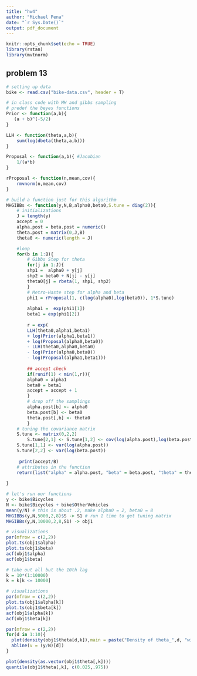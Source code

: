 ```yaml
---
title: "hw4"
author: "Michael Pena"
date: "`r Sys.Date()`"
output: pdf_document
---
```


```r
knitr::opts_chunk$set(echo = TRUE)
library(rstan)
library(mvtnorm)
```
\newpage

## problem 13

```r
# setting up data
bike <- read.csv("bike-data.csv", header = T)
```


```r
# in class code with MH and gibbs sampling
# predef the beyes functions
Prior <- function(a,b){
   (a + b)^(-5/2)
}

LLH <- function(theta,a,b){
    sum(log(dbeta(theta,a,b)))
}

Proposal <- function(a,b){ #Jacobian
    1/(a*b)
}

rProposal <- function(n,mean,cov){
    rmvnorm(n,mean,cov)
}

# build a function just for this algorithm
MHGIBBs <- function(y,N,B,alpha0,beta0,S.tune = diag(2)){
	# initializations
	J = length(y)
	accept = 0 
	alpha.post = beta.post = numeric()
	theta.post = matrix(0,J,B)
	theta0 <- numeric(length = J)

	#loop
	for(b in 1:B){
	    # Gibbs Step for theta
	    for(j in 1:J){
		shp1 =  alpha0 + y[j]
		shp2 = beta0 + N[j] - y[j]
		theta0[j] = rbeta(1, shp1, shp2)
		}
	    # Metro-Haste step for alpha and beta
	    phi1 = rProposal(1, c(log(alpha0),log(beta0)), 1*S.tune)
	    
	    alpha1 =  exp(phi1[1])
	    beta1 = exp(phi1[2])
	    
	    r = exp(
	    LLH(theta0,alpha1,beta1)
	    + log(Prior(alpha1,beta1))
	    + log(Proposal(alpha0,beta0))
	    - LLH(theta0,alpha0,beta0)
	    - log(Prior(alpha0,beta0))
	    - log(Proposal(alpha1,beta1)))
	    
	    ## accept check
	    if(runif(1) < min(1,r)){
		alpha0 = alpha1
		beta0 = beta1
		accept = accept + 1
		}
	    # drop off the samplings
	    alpha.post[b] <- alpha0
	    beta.post[b] <- beta0
	    theta.post[,b] <- theta0
	    }
	# tuning the covariance matrix
	S.tune <- matrix(0,2,2)
        S.tune[2,1] <- S.tune[1,2] <- cov(log(alpha.post),log(beta.post))
	S.tune[1,1] <- var(log(alpha.post))
	S.tune[2,2] <- var(log(beta.post))
  
	 print(accept/B)
	# attributes in the function
	return(list("alpha" = alpha.post, "beta" = beta.post, "theta" = theta.post, "AR" = accept/B, "S" = S.tune))
	
}

```


```r
# let's run our functions
y <- bike$Bicycles
N <- bike$Bicycles + bike$OtherVehicles
mean(y/N) # this is about .2, make alpha0 = 2, beta0 = 8
MHGIBBs(y,N,5000,2,8)$S -> S1 # run 1 time to get tuning matrix
MHGIBBs(y,N,10000,2,8,S1) -> obj1
```

```r
# visualizations
par(mfrow = c(2,2))
plot.ts(obj1$alpha)
plot.ts(obj1$beta)
acf(obj1$alpha)
acf(obj1$beta)
```

```r
# take out all but the 10th lag
k = 10*(1:10000)
k = k[k <= 10000]
```

```r
# visualizations
par(mfrow = c(2,2))
plot.ts(obj1$alpha[k])
plot.ts(obj1$beta[k])
acf(obj1$alpha[k])
acf(obj1$beta[k])
```

```r
par(mfrow = c(2,2))
for(d in 1:10){
  plot(density(obj1$theta[d,k]),main = paste("Density of theta_",d, "with raw proportion",d))
  abline(v = (y/N)[d])
}
```

```r
plot(density(as.vector(obj1$theta[,k])))
quantile(obj1$theta[,k], c(0.025,.975))
```

